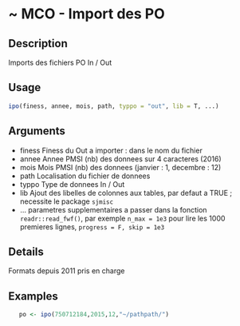 # ~ MCO - Import des PO 

## Description

Imports des fichiers PO In / Out

## Usage
```r
ipo(finess, annee, mois, path, typpo = "out", lib = T, ...)

```
## Arguments
 - finess Finess du Out a importer : dans le nom du fichier
 - annee Annee PMSI (nb) des donnees sur 4 caracteres (2016)
 - mois Mois PMSI (nb) des donnees (janvier : 1, decembre : 12)
 - path Localisation du fichier de donnees
 - typpo Type de donnees In / Out
 - lib Ajout des libelles de colonnes aux tables, par defaut a TRUE ; necessite le package `sjmisc`
 - ... parametres supplementaires a passer
dans la fonction `readr::read_fwf()`, par exemple
`n_max = 1e3` pour lire les 1000 premieres lignes,  `progress = F, skip = 1e3`


## Details

Formats depuis 2011 pris en charge


## Examples
```r
   po <- ipo(750712184,2015,12,"~/pathpath/")

```

